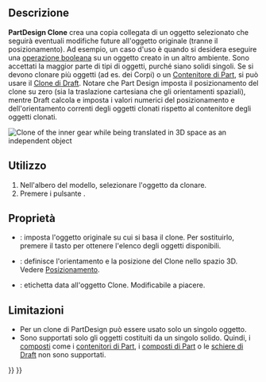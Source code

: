 <languages/>

<div class="mw-translate-fuzzy">
{{Docnav/it|[[PartDesign ShapeBinder/it|Crea un lega forme]]|[[PartDesign_Pad/it|Pad]]|[[PartDesign_Workbench/it|PartDesign]]|IconL=PartDesign_ShapeBinder.svg|IconC=Workbench_PartDesign.svg|IconR=PartDesign_Pad.svg}}
</div>

<div class="mw-translate-fuzzy">
{{GuiCommand/it
|Name=PartDesign Clone
|Name/it=PartDesign Clone
|Workbenches=[[PartDesign Workbench/it|PartDesign]]
|MenuLocation=Part Design → Crea un clone
|Version=0.17
|SeeAlso=[[Draft Clone/it|Draft clone]]
}}
</div>

<span id="Description"></span>
==Descrizione==

'''PartDesign Clone''' crea una copia collegata di un oggetto selezionato che seguirà eventuali modifiche future all'oggetto originale (tranne il posizionamento). Ad esempio, un caso d'uso è quando si desidera eseguire una [[PartDesign Boolean/it|operazione booleana]] su un oggetto creato in un altro ambiente. Sono accettati la maggior parte di tipi di oggetti, purché siano solidi singoli. Se si devono clonare più oggetti (ad es. dei Corpi) o un [[Std_Part/it|Contenitore di Part]], si può usare il [[Draft_Clone/it|Clone di Draft]]. Notare che Part Design imposta il posizionamento del clone su zero (sia la traslazione cartesiana che gli orientamenti spaziali), mentre Draft calcola e imposta i valori numerici del posizionamento e dell'orientamento correnti degli oggetti clonati rispetto al contenitore degli oggetti clonati.

[[File:clone.png|''Clone of the inner gear while being translated in 3D space as an independent object'']]
{{Caption|Clone dell'ingranaggio interno mentre viene traslato nello spazio 3D come oggetto indipendente}}

<span id="Usage"></span>
== Utilizzo ==

<div class="mw-translate-fuzzy">
# Nell'albero del modello, selezionare l'oggetto da clonare.
# Premere i pulsante {{KEY|[[File:PartDesign_Clone.svg|24px]] '''Crea un clone'''}}.
</div>

<span id="Properties"></span>
== Proprietà ==

<div class="mw-translate-fuzzy">
* {{PropertyData/it|Base Feature}}: imposta l'oggetto originale su cui si basa il clone. Per sostituirlo, premere il tasto {{KEY|...}} per ottenere l'elenco degli oggetti disponibili.
* {{PropertyData/it|Placement}}: definisce l'orientamento e la posizione del Clone nello spazio 3D. Vedere [[Placement/it|Posizionamento]].
* {{PropertyData/it|Label}}: etichetta data all'oggetto Clone. Modificabile a piacere.
</div>

<span id="Limitations"></span>
==Limitazioni==

<div class="mw-translate-fuzzy">
* Per un clone di PartDesign può essere usato solo un singolo oggetto.
* Sono supportati solo gli oggetti costituiti da un singolo solido. Quindi, i [[Glossary#Compound|composti]] come i [[Std Part/it|contenitori di Part]], i [[Part_Compound/it|composti di Part]] o le [[Draft Array/it|schiere di Draft]] non sono supportati.
</div>


<div class="mw-translate-fuzzy">
{{Docnav/it|[[PartDesign ShapeBinder/it|Crea un lega forme]]|[[PartDesign_Pad/it|Pad]]|[[PartDesign_Workbench/it|PartDesign]]|IconL=PartDesign_ShapeBinder.svg|IconC=Workbench_PartDesign.svg|IconR=PartDesign_Pad.svg}}
</div>

{{PartDesign_Tools_navi{{#translation:}}}}
{{Userdocnavi{{#translation:}}}}